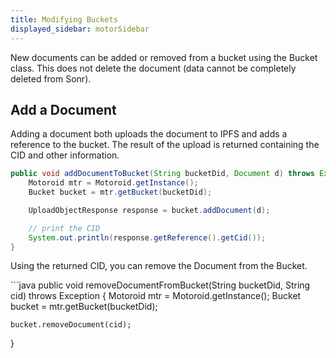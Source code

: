 ```yaml
---
title: Modifying Buckets
displayed_sidebar: motorSidebar
---
```


New documents can be added or removed from a bucket using the Bucket class. This does not delete the document (data cannot be completely deleted from Sonr).

## Add a Document

Adding a document both uploads the document to IPFS and adds a reference to the bucket. The result of the upload is returned containing the CID and other information.

<Tabs groupId="platform">
  <TabItem value="go" label="🐹 Go" default>

  </TabItem>
  <TabItem value="android" label="☕ Java">
  </TabItem>
  <TabItem value="flutter" label="🎯 Dart">
  </TabItem>
</Tabs>

```java
public void addDocumentToBucket(String bucketDid, Document d) throws Exception {
    Motoroid mtr = Motoroid.getInstance();
    Bucket bucket = mtr.getBucket(bucketDid);

    UploadObjectResponse response = bucket.addDocument(d);

    // print the CID
    System.out.println(response.getReference().getCid());
}
```

Using the returned CID, you can remove the Document from the Bucket.

<Tabs groupId="platform">
  <TabItem value="go" label="🐹 Go" default>

  </TabItem>
  <TabItem value="android" label="☕ Java">
  </TabItem>
  <TabItem value="flutter" label="🎯 Dart">
  </TabItem>
</Tabs>
```java
public void removeDocumentFromBucket(String bucketDid, String cid) throws Exception {
    Motoroid mtr = Motoroid.getInstance();
    Bucket bucket = mtr.getBucket(bucketDid);

    bucket.removeDocument(cid);
}
```
